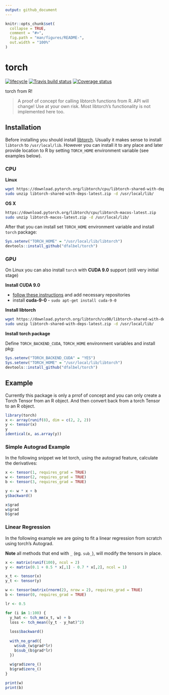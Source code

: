 ```yaml
---
output: github_document
---
```

 
<!-- README.md is generated from README.Rmd. Please edit that file -->

```r
knitr::opts_chunk$set(
  collapse = TRUE,
  comment = "#>",
  fig.path = "man/figures/README-",
  out.width = "100%"
)
```

# torch

[![lifecycle](https://img.shields.io/badge/lifecycle-experimental-orange.svg)](https://www.tidyverse.org/lifecycle/#experimental)
[![Travis build
status](https://travis-ci.org/dfalbel/torch.svg?branch=master)](https://travis-ci.org/dfalbel/torch)
[![Coverage
status](https://codecov.io/gh/dfalbel/torch/branch/master/graph/badge.svg)](https://codecov.io/github/dfalbel/torch?branch=master)

torch from R\!

> A proof of concept for calling libtorch functions from R. API will
> change\! Use at your own risk. Most libtorch’s functionality is not
> implemented here too.

## Installation

Before installing you should install [libtorch](https://pytorch.org/). Usually it makes sense to install `libtorch` to `/usr/local/lib`. However you can install it to any place and later provide location to R by setting `TORCH_HOME` environment variable (see examples below).

### CPU

**Linux**
```sh
wget https://download.pytorch.org/libtorch/cpu/libtorch-shared-with-deps-latest.zip
sudo unzip libtorch-shared-with-deps-latest.zip -d /usr/local/lib/
```

**OS X**

```sh
https://download.pytorch.org/libtorch/cpu/libtorch-macos-latest.zip
sudo unzip libtorch-macos-latest.zip -d /usr/local/lib/
```

After that you can install set `TORCH_HOME` environment variable and install `torch` package:

```r
Sys.setenv("TORCH_HOME" = "/usr/local/lib/libtorch")
devtools::install_github("dfalbel/torch")
```

### GPU

On Linux you can also install `torch` with **CUDA 9.0** support (still very initial stage)

**Install CUDA 9.0**

- [follow these instructions](https://docs.nvidia.com/cuda/cuda-installation-guide-linux/index.html) and add necessary repositories
- install **cuda-9-0** - `sudo apt-get install cuda-9-0`

**Install libtorch**

```sh
wget https://download.pytorch.org/libtorch/cu90/libtorch-shared-with-deps-latest.zip
sudo unzip libtorch-shared-with-deps-latest.zip -d /usr/local/lib/
```

**Install torch package**

Define `TORCH_BACKEND_CUDA`, `TORCH_HOME` environment variables and install pkg:

```r
Sys.setenv("TORCH_BACKEND_CUDA" = "YES")
Sys.setenv("TORCH_HOME" = "/usr/local/lib/libtorch")
devtools::install_github("dfalbel/torch")
```

## Example

Currently this package is only a prrof of concept and you can only create a Torch 
Tensor from an R object. And then convert back from a torch Tensor to an R object.

```r
library(torch)
x <- array(runif(8), dim = c(2, 2, 2))
y <- tensor(x)
y
identical(x, as.array(y))
```

### Simple Autograd Example

In the following snippet we let torch, using the autograd feature, calculate the derivatives:

```r
x <- tensor(1, requires_grad = TRUE)
w <- tensor(2, requires_grad = TRUE)
b <- tensor(3, requires_grad = TRUE)

y <- w * x + b
y$backward()

x$grad
w$grad
b$grad
```

### Linear Regression

In the following example we are going to fit a linear regression from scratch
using torch's Autograd. 

**Note** all methods that end with `_` (eg. `sub_`), will modify the tensors in 
place.

```r
x <- matrix(runif(100), ncol = 2)
y <- matrix(0.1 + 0.5 * x[,1] - 0.7 * x[,2], ncol = 1)

x_t <- tensor(x)
y_t <- tensor(y)

w <- tensor(matrix(rnorm(2), nrow = 2), requires_grad = TRUE)
b <- tensor(0, requires_grad = TRUE)

lr <- 0.5

for (i in 1:100) {
  y_hat <- tch_mm(x_t, w) + b
  loss <- tch_mean((y_t - y_hat)^2)
  
  loss$backward()
  
  with_no_grad({
    w$sub_(w$grad*lr)
    b$sub_(b$grad*lr)   
  })
  
  w$grad$zero_()
  b$grad$zero_()
}

print(w)
print(b) 
```

